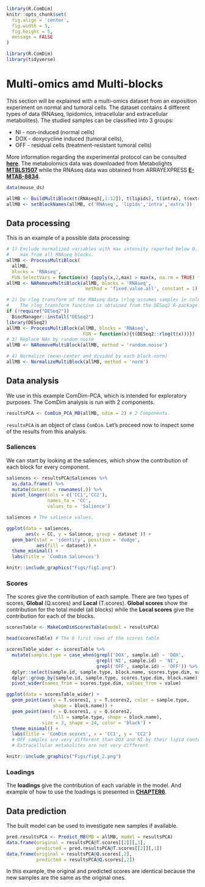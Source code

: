```{r include=FALSE, cache=FALSE}
library(R.ComDim)
knitr::opts_chunk$set(
  fig.align = 'center',
  fig.width = 5,
  fig.height = 5,
  message = FALSE
)
```

```{r, echo = FALSE, eval = FALSE}
library(R.ComDim)
library(tidyverse)
```

# Multi-omics amd Multi-blocks {#multi-omics}

This section will be explained with a multi-omics dataset from an exposition
experiment on normal and tumoral cells. The dataset contains 4 different types 
of data (RNAseq, lipidomics, intracellular and extracellular metabolites).
The studied samples can be classified into 3 groups:

- NI  - non-induced (normal cells)
- DOX - doxycycline induced (tumoral cells),
- OFF - residual cells (treatment-resistant tumoral cells)

More information regarding the experimental protocol can be consulted [**here**](https://doi.org/10.15252/msb.202010141). The metabolomics data was
downloaded from Metabolights
 [**MTBLS1507**](https://www.ebi.ac.uk/metabolights/MTBLS1507)
while the RNAseq data was obtained from ARRAYEXPRESS [**E-MTAB-8834**](https://www.ebi.ac.uk/arrayexpress/experiments/E-MTAB-8834/).

```{r multiomics, echo = TRUE, eval = FALSE}
data(mouse_ds)

allMB <- BuildMultiBlock(t(RNAseq3[,1:12]), t(lipids), t(intra), t(extra))
allMB <- setBlockNames(allMB, c('RNAseq', 'lipids','intra','extra'))
```



## Data processing {#PART1}

This is an example of a possible data processing:

```{r multiomics-preprocess, echo = TRUE, eval = FALSE}
# 1) Exclude normalized variables with max intensity reported below 0.1% of the
#    max from all RNAseq blocks.
allMB <- ProcessMultiBlock(
  allMB,
  blocks = 'RNAseq',
  FUN.SelectVars = function(x) {apply(x,2,max) > max(x, na.rm = TRUE) * 0.001})
allMB <- NARemoveMultiBlock(allMB, blocks = 'RNAseq',
                             method = 'fixed.value.all', constant = 1)

# 2) Do rlog transform of the RNAseq data (rlog assumes samples in columns)
#    The rlog transform function is obtained from the DESeq2 R-package.
if (!require("DESeq2"))
  BiocManager::install("DESeq2")
library(DESeq2)
allMB <- ProcessMultiBlock(allMB, blocks = 'RNAseq',
                            FUN = function(x){t(DESeq2::rlog(t(x)))})
# 3) Replace NAs by random noise
allMB <- NARemoveMultiBlock(allMB, method = 'random.noise')

# 4) Normalize (mean-center and divided by each block-norm)
allMB <- NormalizeMultiBlock(allMB, method = 'norm')
```



## Data analysis {#PART2}

We use in this example ComDim-PCA, which is intended for exploratory purposes.
The ComDim analysis is run with 2 components.
```{r multiomics-analysis, echo = TRUE, eval = FALSE}
resultsPCA <- ComDim_PCA_MB(allMB, ndim = 2) # 2 Components.
```

`resultsPCA` is an object of class `ComDim`.
Let's proceed now to inspect some of the results from this analysis.


### Saliences

We can start by looking at the saliences, which show the contribution of each 
block for every component.
```{r multiomics-saliences, echo = TRUE, eval = FALSE}
saliences <- resultsPCA@Saliences %>%
  as.data.frame() %>%
  mutate(dataset = rownames(.)) %>%
  pivot_longer(cols = c('CC1','CC2'),
               names_to = 'CC',
               values_to = 'Salience')

saliences # The salience values.

ggplot(data = saliences,
       aes(x = CC, y = Salience, group = dataset )) +
  geom_bar(stat = 'identity', position = 'dodge',
           aes(fill = dataset)) +
  theme_minimal() +
  labs(title = 'ComDim Saliences')

```

```{r, echo=FALSE, out.width="50%", fig.align = 'center', fig.cap="Saliences"}
knitr::include_graphics("Figs/fig1.png")
```

### Scores

The scores give the contribution of each sample. There are two types of scores,
**Global** (Q.scores) and **Local** (T.scores). **Global scores** show the 
contribution for the total model (all blocks) while the **Local scores** give 
the contribution for each of the blocks.
```{r multiomics-scores, echo = TRUE, eval = FALSE}
scoresTable <- MakeComDimScoresTable(model = resultsPCA)

head(scoresTable) # The 6 first rows of the scores table

scoresTable_wider <- scoresTable %>%
  mutate(sample.type = case_when(grepl('DOX', sample.id) ~ 'DOX',
                                 grepl('NI', sample.id) ~ 'NI',
                                 grepl('OFF', sample.id) ~ 'OFF')) %>%
  dplyr::select(sample.id, sample.type, block.name, scores.type.dim, value) %>%
  dplyr::group_by(sample.id, sample.type, scores.type.dim, block.name) %>%
  pivot_wider(names_from = scores.type.dim, values_from = value)

ggplot(data = scoresTable_wider) +
  geom_point(aes(x = T.scores1, y = T.scores2, color = sample.type,
                 shape = block.name)) +
  geom_point(aes(x = Q.scores1, y = Q.scores2,
                 fill = sample.type, shape = block.name),
             size = 3, shape = 24, color = 'black') +
  theme_minimal() +
  labs(title = 'ComDim scores', x = 'CC1', y = 'CC2')
  # OFF samples are very different than DOX and NI by their lipid content.
  # Extracellular metabolites are not very different

```
```{r, echo=FALSE, out.width="50%", fig.align = 'center', fig.cap="Scores"}
knitr::include_graphics("Figs/fig4_2.png")
```

### Loadings

The **loadings** give the contribution of each variable in the model.
And example of how to use the loadings is presented in [**CHAPTER6**](https://f-puig.github.io/R.ComDim.Docs/Section5.html).



## Data prediction {#PART3}

The built model can be used to investigate new samples if available.
```{r multiomics-predict, echo = TRUE, eval = FALSE}
pred.resultsPCA <- Predict_MB(MB = allMB, model = resultsPCA)
data.frame(original = resultsPCA@T.scores[[2]][,1],
           predicted = pred.resultsPCA@T.scores[[2]][,1])
data.frame(original = resultsPCA@Q.scores[,2],
           predicted = resultsPCA@Q.scores[,2])
```
In this example, the original and predicted scores are identical because the
new samples are the same as the original ones.
